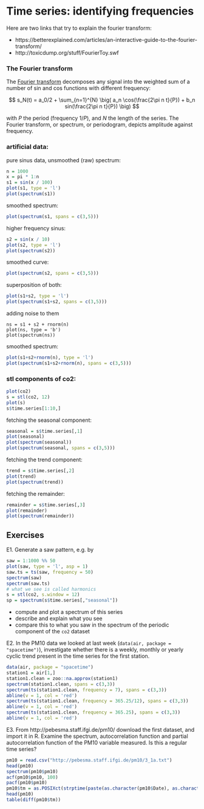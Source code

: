 # Time series: identifying frequencies 

Here are two links that try to explain the fourier transform:

* https://betterexplained.com/articles/an-interactive-guide-to-the-fourier-transform/
* http://toxicdump.org/stuff/FourierToy.swf


### The Fourier transform

The [Fourier transform](https://en.wikipedia.org/wiki/Fourier_series)
decomposes any signal into the weighted sum of a number of sin and cos
functions with different frequency:

$$ s_N(t) = a_0/2 + \sum_{n=1}^{N} \big( a_n \cos(\frac{2\pi n t}{P}) + b_n sin(\frac{2\pi n t}{P}) \big) $$

with $P$ the period (frequency $1/P$), and $N$ the length of the series.
The Fourier transform, or spectrum, or periodogram, depicts amplitude
against frequency.

### artificial data:

pure sinus data, unsmoothed (raw) spectrum:
```r
n = 1000
x = pi * 1:n
s1 = sin(x / 100)
plot(s1, type = 'l')
plot(spectrum(s1))
```

smoothed spectrum:

```r
plot(spectrum(s1, spans = c(3,5)))
```

higher frequency sinus:

```r
s2 = sin(x / 10)
plot(s2, type = 'l')
plot(spectrum(s2))
```

smoothed curve:

```r
plot(spectrum(s2, spans = c(3,5)))
```

superposition of both:

```r
plot(s1+s2, type = 'l')
plot(spectrum(s1+s2, spans = c(3,5)))
```

adding noise to them

```
ns = s1 + s2 + rnorm(n)
plot(ns, type = 'b')
plot(spectrum(ns))
```

smoothed spectrum:

```r
plot(s1+s2+rnorm(n), type = 'l')
plot(spectrum(s1+s2+rnorm(n), spans = c(3,5)))
```

### stl components of co2:

```r
plot(co2)
s = stl(co2, 12)
plot(s)
s$time.series[1:10,]
```

fetching the seasonal component:

```r
seasonal = s$time.series[,1]
plot(seasonal)
plot(spectrum(seasonal))
plot(spectrum(seasonal, spans = c(3,5)))
```

fetching the trend component:

```r
trend = s$time.series[,2]
plot(trend)
plot(spectrum(trend))
```

fetching the remainder:

```r
remainder = s$time.series[,3]
plot(remainder)
plot(spectrum(remainder))
```

## Exercises

E1. Generate a saw pattern, e.g. by
```r
saw = 1:1000 %% 50
plot(saw, type = 'l', asp = 1)
saw.ts = ts(saw, frequency = 50)
spectrum(saw)
spectrum(saw.ts)
# what we see is called harmonics
s = stl(co2, s.window = 12)
sp = spectrum(s$time.series[,"seasonal"])
```

* compute and plot a spectrum of this series
* describe and explain what you see
* compare this to what you saw in the spectrum of the periodic component of the `co2` dataset

E2. In the PM10 data we looked at last week (`data(air, package = "spacetime")`), investigate whether there is a weekly, monthly or yearly cyclic trend present in the time series for the first station.
```r
data(air, package = "spacetime")
station1 = air[1,]
station1.clean = zoo::na.approx(station1)
spectrum(station1.clean, spans = c(3,3))
spectrum(ts(station1.clean, frequency = 7), spans = c(3,3))
abline(v = 1, col = 'red')
spectrum(ts(station1.clean, frequency = 365.25/12), spans = c(3,3))
abline(v = 1, col = 'red')
spectrum(ts(station1.clean, frequency = 365.25), spans = c(3,3))
abline(v = 1, col = 'red')
```

E3. From http://pebesma.staff.ifgi.de/pm10/ download the first dataset, and import it in R. Examine the spectrum, autocorrelation function and partial autocorrelation function of the PM10 variable measured. Is this a regular time series?

```r
pm10 = read.csv("http://pebesma.staff.ifgi.de/pm10/3_1a.txt")
head(pm10)
spectrum(pm10$pm10)
acf(pm10$pm10, 100)
pacf(pm10$pm10)
pm10$tm = as.POSIXct(strptime(paste(as.character(pm10$Date), as.character(pm10$Time)), "%Y/%m/%d %H:%M:%OS"))
head(pm10)
table(diff(pm10$tm))
````
